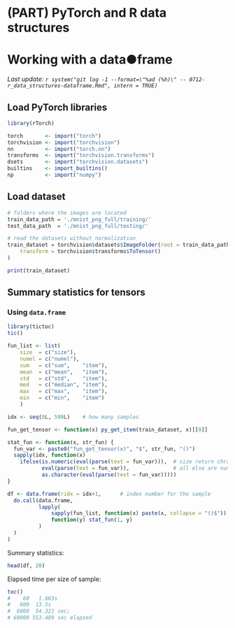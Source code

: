 # (PART) PyTorch and R data structures {-}

# Working with a data●frame

_Last update: `r system("git log -1 --format=\"%ad (%h)\" -- 0712-r_data_structures-dataframe.Rmd", intern = TRUE)`_

## Load PyTorch libraries

```r
library(rTorch)

torch       <- import("torch")
torchvision <- import("torchvision")
nn          <- import("torch.nn")
transforms  <- import("torchvision.transforms")
dsets       <- import("torchvision.datasets")
builtins    <- import_builtins()
np          <- import("numpy")
```

## Load dataset

```r
# folders where the images are located
train_data_path = './mnist_png_full/training/'
test_data_path  = './mnist_png_full/testing/'
```


```r
# read the datasets without normalization
train_dataset = torchvision$datasets$ImageFolder(root = train_data_path, 
    transform = torchvision$transforms$ToTensor()
)

print(train_dataset)
```


## Summary statistics for tensors

### Using `data.frame`

```r
library(tictoc)
tic()

fun_list <- list(
    size  = c("size"),
    numel = c("numel"),
    sum   = c("sum",    "item"),
    mean  = c("mean",   "item"),
    std   = c("std",    "item"),
    med   = c("median", "item"),
    max   = c("max",    "item"),
    min   = c("min",    "item")
    )

idx <- seq(0L, 599L)    # how many samples

fun_get_tensor <- function(x) py_get_item(train_dataset, x)[[0]]

stat_fun <- function(x, str_fun) {
  fun_var <- paste0("fun_get_tensor(x)", "$", str_fun, "()")
  sapply(idx, function(x) 
    ifelse(is.numeric(eval(parse(text = fun_var))),  # size return chracater
           eval(parse(text = fun_var)),              # all else are numeric
           as.character(eval(parse(text = fun_var)))))
}  

df <- data.frame(ridx = idx+1,      # index number for the sample
  do.call(data.frame, 
          lapply(
              sapply(fun_list, function(x) paste(x, collapse = "()$")), 
              function(y) stat_fun(1, y)
          )
  )
)
```

Summary statistics:
```r
head(df, 20)
```

Elapsed time per size of sample:
```r
toc()
#    60   1.663s
#   600  13.5s
#  6000  54.321 sec;
# 60000 553.489 sec elapsed
```



